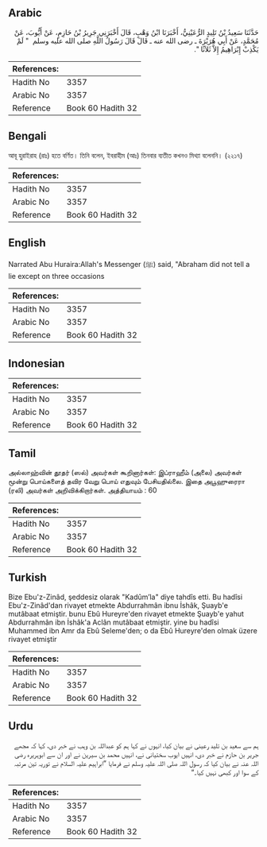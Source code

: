 ## Arabic


<div dir="rtl" lang="ar" style={{fontSize:'larger',backgroundColor:'#f8f9fa',padding:20}}>
حَدَّثَنَا سَعِيدُ بْنُ تَلِيدٍ الرُّعَيْنِيُّ، أَخْبَرَنَا ابْنُ وَهْبٍ، قَالَ أَخْبَرَنِي جَرِيرُ بْنُ حَازِمٍ، عَنْ أَيُّوبَ، عَنْ مُحَمَّدٍ، عَنْ أَبِي هُرَيْرَةَ ـ رضى الله عنه ـ قَالَ قَالَ رَسُولُ اللَّهِ صلى الله عليه وسلم ‏ "‏ لَمْ يَكْذِبْ إِبْرَاهِيمُ إِلاَّ ثَلاَثًا ‏"‏‏.‏
</div>
<div style={{backgroundColor:'#f8f9fa',padding:20, marginBottom: 10}}><table> <thead> <tr> <th>References:</th> <th></th> </tr> </thead> <tbody><tr><td>Hadith No</td><td>3357</td></tr><tr><td>Arabic No</td><td>3357</td></tr><tr><td>Reference</td><td>Book 60 Hadith 32</td></tr></tbody></table></div>

## Bengali


<div dir="ltr" lang="bn" style={{fontSize:'larger',backgroundColor:'#f8f9fa',padding:20}}>
আবূ হুরাইরাহ (রাঃ) হতে বর্ণিত। তিনি বলেন, ইবরাহীম (আঃ) তিনবার ব্যতীত কখনও মিথ্যা বলেননি। (২২১৭)
</div>
<div style={{backgroundColor:'#f8f9fa',padding:20, marginBottom: 10}}><table> <thead> <tr> <th>References:</th> <th></th> </tr> </thead> <tbody><tr><td>Hadith No</td><td>3357</td></tr><tr><td>Arabic No</td><td>3357</td></tr><tr><td>Reference</td><td>Book 60 Hadith 32</td></tr></tbody></table></div>

## English


<div dir="ltr" lang="en" style={{fontSize:'larger',backgroundColor:'#f8f9fa',padding:20}}>
Narrated Abu Huraira:Allah's Messenger (ﷺ) said, "Abraham did not tell a lie except on three occasions
</div>
<div style={{backgroundColor:'#f8f9fa',padding:20, marginBottom: 10}}><table> <thead> <tr> <th>References:</th> <th></th> </tr> </thead> <tbody><tr><td>Hadith No</td><td>3357</td></tr><tr><td>Arabic No</td><td>3357</td></tr><tr><td>Reference</td><td>Book 60 Hadith 32</td></tr></tbody></table></div>

## Indonesian


<div dir="ltr" lang="id" style={{fontSize:'larger',backgroundColor:'#f8f9fa',padding:20}}>

</div>
<div style={{backgroundColor:'#f8f9fa',padding:20, marginBottom: 10}}><table> <thead> <tr> <th>References:</th> <th></th> </tr> </thead> <tbody><tr><td>Hadith No</td><td>3357</td></tr><tr><td>Arabic No</td><td>3357</td></tr><tr><td>Reference</td><td>Book 60 Hadith 32</td></tr></tbody></table></div>

## Tamil


<div dir="ltr" lang="ta" style={{fontSize:'larger',backgroundColor:'#f8f9fa',padding:20}}>
அல்லாஹ்வின் தூதர் (ஸல்) அவர்கள் கூறினார்கள்: இப்ராஹீம் (அலை) அவர்கள் மூன்று பொய்களைத் தவிர வேறு பொய் எதுவும் பேசியதில்லை. இதை அபூஹுரைரா (ரலி) அவர்கள் அறிவிக்கிறார்கள். அத்தியாயம் : 60
</div>
<div style={{backgroundColor:'#f8f9fa',padding:20, marginBottom: 10}}><table> <thead> <tr> <th>References:</th> <th></th> </tr> </thead> <tbody><tr><td>Hadith No</td><td>3357</td></tr><tr><td>Arabic No</td><td>3357</td></tr><tr><td>Reference</td><td>Book 60 Hadith 32</td></tr></tbody></table></div>

## Turkish


<div dir="ltr" lang="tr" style={{fontSize:'larger',backgroundColor:'#f8f9fa',padding:20}}>
Bize Ebu'z-Zinâd, şeddesiz olarak "Kadûm’la" diye tahdîs etti. Bu hadîsi Ebu'z-Zinâd'dan rivayet etmekte Abdurrahmân ibnu İshâk, Şuayb'e mutâbaat etmiştir. bunu Ebû Hureyre'den rivayet etmekte Şuayb'e yahut Abdurrahmân ibn İshâk'a Aclân mutâbaat etmiştir. yine bu hadîsi Muhammed ibn Amr da Ebû Seleme'den; o da Ebû Hureyre'den olmak üzere rivayet etmiştir
</div>
<div style={{backgroundColor:'#f8f9fa',padding:20, marginBottom: 10}}><table> <thead> <tr> <th>References:</th> <th></th> </tr> </thead> <tbody><tr><td>Hadith No</td><td>3357</td></tr><tr><td>Arabic No</td><td>3357</td></tr><tr><td>Reference</td><td>Book 60 Hadith 32</td></tr></tbody></table></div>

## Urdu


<div dir="rtl" lang="ur" style={{fontSize:'larger',backgroundColor:'#f8f9fa',padding:20}}>
ہم سے سعید بن تلید رعینی نے بیان کیا، انہوں نے کہا ہم کو عبداللہ بن وہب نے خبر دی، کہا کہ مجھے جریر بن حازم نے خبر دی، انہیں ایوب سختیانی نے، انہیں محمد بن سیرین نے اور ان سے ابوہریرہ رضی اللہ عنہ نے بیان کیا کہ رسول اللہ صلی اللہ علیہ وسلم نے فرمایا ”ابراہیم علیہ السلام نے توریہ تین مرتبہ کے سوا اور کبھی نہیں کیا۔“
</div>
<div style={{backgroundColor:'#f8f9fa',padding:20, marginBottom: 10}}><table> <thead> <tr> <th>References:</th> <th></th> </tr> </thead> <tbody><tr><td>Hadith No</td><td>3357</td></tr><tr><td>Arabic No</td><td>3357</td></tr><tr><td>Reference</td><td>Book 60 Hadith 32</td></tr></tbody></table></div>
